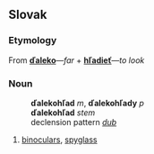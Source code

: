 == Slovak ==
=== Etymology ===
From '''[[ďaleko]]'''&mdash;''far'' + '''[[hľadieť]]'''&mdash;''to look''
=== Noun ===
:'''ďalekohľad''' ''m'', '''ďalekohľady''' ''p''
:'''ďalekohľad''' ''stem''
:declension pattern ''[[Slovak declension pattern dub|dub]]''
# [[binoculars]], [[spyglass]]